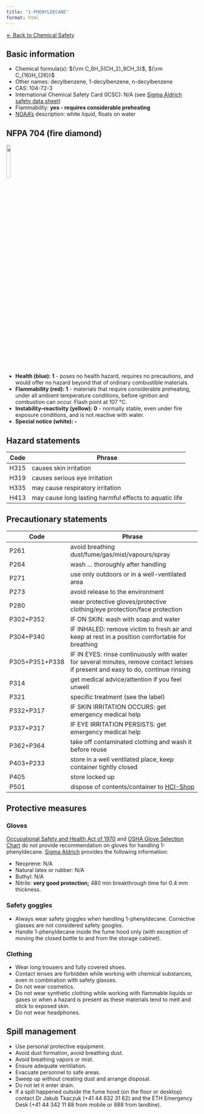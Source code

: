 ```yaml
---
title: "1-PHENYLDECANE"
format: html
---
```


[← Back to Chemical Safety](../chemical-safety.qmd)

## Basic information
- Chemical formula(s): ${\rm C_6H_5(CH_2)_9CH_3}$, ${\rm C_{16}H_{26}}$
- Other names: decylbenzene, 1-decylbenzene, n-decylbenzene
- CAS: 104-72-3
- International Chemical Safety Card (ICSC): N/A (see [Sigma Aldrich safety data sheet](https://www.sigmaaldrich.com/CH/en/sds/aldrich/113212))
- Flammability: **yes - requires considerable preheating**
- [NOAA's](https://cameochemicals.noaa.gov/chemical/8498) description: white liquid, floats on water

## NFPA 704 (fire diamond)

![](../media/nfpa704/110.png){width=15% fig-align="center"}

- **Health (blue): 1** - poses no health hazard, requires no precautions, and would offer no hazard beyond that of ordinary combustible materials.
- **Flammability (red): 1** - materials that require considerable preheating, under all ambient temperature conditions, before ignition and combustion can occur. Flash point at 107 °C.
- **Instability–reactivity (yellow): 0** - normally stable, even under fire exposure conditions, and is not reactive with water.
- **Special notice (white): -**

## Hazard statements
| Code | Phrase                                                 |
| ---- | ------------------------------------------------------ |
| H315 | causes skin irritation                                 |
| H319 | causes serious eye irritation                          |
| H335 | may cause respiratory irritation                       |
| H413 | may cause long lasting harmful effects to aquatic life |

## Precautionary statements
| Code           | Phrase                                                                                                                           |
| -------------- | -------------------------------------------------------------------------------------------------------------------------------- |
| P261           | avoid breathing dust/fume/gas/mist/vapours/spray                                                                                 |
| P264           | wash ... thoroughly after handling                                                                                               |
| P271           | use only outdoors or in a well-ventilated area                                                                                   |
| P273           | avoid release to the environment                                                                                                 |
| P280           | wear protective gloves/protective clothing/eye protection/face protection                                                        |
| P302+P352      | IF ON SKIN: wash with soap and water                                                                                             |
| P304+P340      | IF INHALED: remove victim to fresh air and keep at rest in a position comfortable for breathing                                  |
| P305+P351+P338 | IF IN EYES: rinse continuously with water for several minutes, remove contact lenses if present and easy to do, continue rinsing |
| P314           | get medical advice/attention if you feel unwell                                                                                  |
| P321           | specific treatment (see the label)                                                                                               |
| P332+P317      | IF SKIN IRRITATION OCCURS: get emergency medical help                                                                            |
| P337+P317      | IF EYE IRRITATION PERSISTS: get emergency medical help                                                                           |
| P362+P364      | take off contaminated clothing and wash it before reuse                                                                          |
| P403+P233      | store in a well ventilated place, keep container tightly closed                                                                  |
| P405           | store locked up                                                                                                                  |
| P501           | dispose of contents/container to [HCI-Shop](https://hci-shop.ethz.ch/en/)                                                        |

## Protective measures

### Gloves
[Occupational Safety and Health Act of 1970](https://www.osha.gov/sites/default/files/publications/osha3151.pdf) and [OSHA Glove Selection Chart](https://safety.fsu.edu/safety_manual/OSHA%20Glove%20Selection%20Chart.pdf) do not provide recommendation on gloves for handling 1-phenyldecane. [Sigma Aldrich](https://www.sigmaaldrich.com/CH/en/sds/aldrich/113212) provides the following information:

- Neoprene: N/A
- Natural latex or rubber: N/A
- Buthyl: N/A
- Nitrile: **very good protection;** 480 min breakthrough time for 0.4 mm thickness.

### Safety goggles
- Always wear safety goggles when handling 1-phenyldecane. Corrective glasses are not considered safety googles.
- Handle 1-phenyldecane inside the fume hood only (with exception of moving the closed bottle to and from the storage cabinet).

### Clothing
- Wear long trousers and fully covered shoes.
- Contact lenses are forbidden while working with chemical substances, even in combination with safety glasses.
- Do not wear cosmetics.
- Do not wear synthetic clothing while working with flammable liquids or gases or when a hazard is present as these materials tend to melt and stick to exposed skin.
- Do not wear headphones.

## Spill management
- Use personal protective equipment.
- Avoid dust formation, avoid breathing dust.
- Avoid breathing vapors or mist.
- Ensure adequate ventilation.
- Evacuate personnel to safe areas.
- Sweep up without creating dust and arrange disposal.
- Do not let it enter drain.
- If a spill happened outside the fume hood (on the floor or desktop) contact Dr Jakub Tkaczuk (+41 44 632 31 62) and the ETH Emergency Desk (+41 44 342 11 88 from mobile or 888 from landline).
